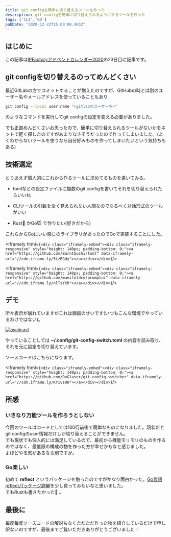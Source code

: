 ```yaml
---
title: git configを簡単に切り替えるツールを作った
description: git configを簡単に切り替えられるようにするツールを作った
tags: ['CLI','GO']
pubDate: "2020-12-22T15:09:08.483Z"
---
```



## はじめに

この記事は[IPFactoryアドベントカレンダー2020](https://qiita.com/advent-calendar/2020/ipfactory)の23日目に記事です。

## git configを切り替えるのってめんどくさい

最近GitLabの方でコミットすることが増えたのですが、GitHubの時とは別のユーザー名やメールアドレスを使っていることもあり
```bash
git config --local user.name "<gitlabのユーザー名>"
```
のようなコマンドを実行してgit configの設定を変える必要がありました。  

でも正直めんどくさいお思ったので、簡単に切り替えられるツールがないかをネットで軽く探したのですがあまりなさそうだったので作ってしまいました。(よくわからないツールを使うなら自分好みものを作ってしまいたいという気持ちもある)


## 技術選定

とりあえず個人的にこれから作るツールに求めてるものを書いてみる。

- tomlなどの設定ファイルに複数のgit configを書いてそれを切り替えられたらいいね

- CLIツールの引数を全く覚えられない人間なのでなるべく対話形式のツールがいい

- Rust🦀 かGo🐭 で作りたい(好きだから)

これらからGoにいい感じのライブラリがあったのでGoで実装することにした。


<Iframely html={`<div class="iframely-embed"><div class="iframely-responsive" style="height: 140px; padding-bottom: 0;"><a href="https://github.com/BurntSushi/toml" data-iframely-url="//cdn.iframe.ly/5LzBGdy"></a></div></div>`}/>

<Iframely html={`<div class="iframely-embed"><div class="iframely-responsive" style="height: 140px; padding-bottom: 0;"><a href="https://github.com/manifoldco/promptui" data-iframely-url="//cdn.iframe.ly/nlTsYKh"></a></div></div>`}/>

## デモ

所々表示が崩れていますがこれは録画のせいです(いつもこんな環境でやっているわけではない)。  

[![asciicast](https://asciinema.org/a/ogZDrtqdil8l3NOrJGWD9PN4y.svg)](https://asciinema.org/a/ogZDrtqdil8l3NOrJGWD9PN4y)   


やっていることしては **~/.config/git-config-switch.toml** の内容を読み取り、それを元に設定を切り替えています。   

ソースコードはこちらになります。  

<Iframely html={`<div class="iframely-embed"><div class="iframely-responsive" style="height: 140px; padding-bottom: 0;"><a href="https://github.com/DuGlaser/git-config-switcher" data-iframely-url="//cdn.iframe.ly/KYIvs0H"></a></div></div>`}/>

## 所感
### いきなり万能ツールを作ろうとしない

今回のツールはコードとしては100行前後で簡単なものになりました。現状だとgit configのuser情報だけしか切り替えることができません。  
でも現状でも個人的には満足しているので、最初から機能モリモリのものを作るのではなく、最低限の構成の物を作った方が幸せかもなと感じました。  
よほどやる気があるなら別ですが。

### Go楽しい

初めて **reflect** というパッケージを触ったのですがかなり面白かった。[Go言語reflectパッケージ詳解](https://techbookfest.org/product/5740887365648384?productVariantID=5333131217338368)を少し買ってみたいなと思いました。  
でもRustも書きたかった🦀 。

## 最後に

毎度毎度ソースコードの解説もなくただただ作った物を紹介しているだけで申し訳ないのですが、最後までご覧いただきありがとうございました！
